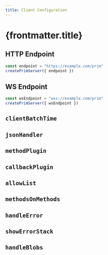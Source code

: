 ```yaml
---
title: Client Configuration
---
```



# {frontmatter.title}

## HTTP Endpoint

<CodeFile>

```typescript
const endpoint = "https://example.com/prim"
createPrimServer({ endpoint })
```

</CodeFile>

## WS Endpoint

<CodeFile>

```typescript
const wsEndpoint = "wss://example.com/prim"
createPrimServer({ wsEndpoint })
```

</CodeFile>

## `clientBatchTime`

## `jsonHandler`

## `methodPlugin`

## `callbackPlugin`

## `allowList`

## `methodsOnMethods`

## `handleError`

## `showErrorStack`

## `handleBlobs`

